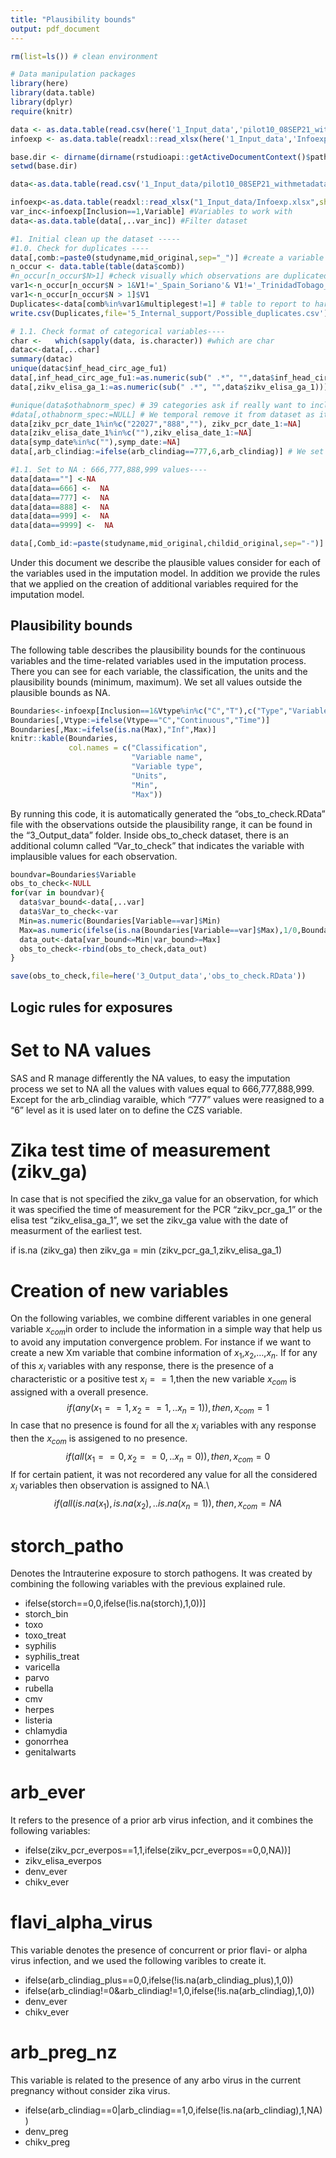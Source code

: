 ```yaml
---
title: "Plausibility bounds"
output: pdf_document
---
```


```r
rm(list=ls()) # clean environment

# Data manipulation packages
library(here) 
library(data.table)
library(dplyr)
require(knitr)
```


```r
data <- as.data.table(read.csv(here('1_Input_data','pilot10_08SEP21_withmetadata.csv'), stringsAsFactors=FALSE, fileEncoding="latin1"))
infoexp <- as.data.table(readxl::read_xlsx(here('1_Input_data','Infoexp.xlsx'),sheet="Table")) #CSV file with the

base.dir <- dirname(dirname(rstudioapi::getActiveDocumentContext()$path)) # set main base working directory
setwd(base.dir)

data<-as.data.table(read.csv('1_Input_data/pilot10_08SEP21_withmetadata.csv', stringsAsFactors=FALSE, fileEncoding="latin1"))

infoexp<-as.data.table(readxl::read_xlsx("1_Input_data/Infoexp.xlsx",sheet="Table")) #Table were are specified the included variables according Expert opinion, also the includes the order in which variables are imputed 
var_inc<-infoexp[Inclusion==1,Variable] #Variables to work with
data<-as.data.table(data[,..var_inc]) #Filter dataset

#1. Initial clean up the dataset -----
#1.0. Check for duplicates ----
data[,comb:=paste0(studyname,mid_original,sep="_")] #create a variable that combine study and patient id
n_occur <- data.table(table(data$comb))
#n_occur[n_occur$N>1] #check visually which observations are duplicated
var1<-n_occur[n_occur$N > 1&V1!='_Spain_Soriano'& V1!='_TrinidadTobago_Sohan']$V1 
var1<-n_occur[n_occur$N > 1]$V1
Duplicates<-data[comb%in%var1&multiplegest!=1] # table to report to harmonization team.
write.csv(Duplicates,file='5_Internal_support/Possible_duplicates.csv')

# 1.1. Check format of categorical variables----
char <-   which(sapply(data, is.character)) #which are char
datac<-data[,..char]
summary(datac)
unique(datac$inf_head_circ_age_fu1)
data[,inf_head_circ_age_fu1:=as.numeric(sub(" .*", "",data$inf_head_circ_age_fu1))] # remove years
data[,zikv_elisa_ga_1:=as.numeric(sub(" .*", "",data$zikv_elisa_ga_1))] #remove weeks

#unique(data$othabnorm_spec) # 39 categories ask if really want to include this
#data[,othabnorm_spec:=NULL] # We temporal remove it from dataset as it is messy
data[zikv_pcr_date_1%in%c("22027","888",""), zikv_pcr_date_1:=NA]
data[zikv_elisa_date_1%in%c(""),zikv_elisa_date_1:=NA]
data[symp_date%in%c(""),symp_date:=NA]
data[,arb_clindiag:=ifelse(arb_clindiag==777,6,arb_clindiag)] # We set the NA value ("777") to a level "6" because we later use it for define CZS variable

#1.1. Set to NA : 666,777,888,999 values----
data[data==""] <-NA
data[data==666] <-  NA
data[data==777] <-  NA
data[data==888] <-  NA
data[data==999] <-  NA
data[data==9999] <-  NA

data[,Comb_id:=paste(studyname,mid_original,childid_original,sep="-")] #combinated ID from study mother and child id
```

Under this document we describe the plausible values consider for each of the variables used in the imputation model. In addition we provide the rules that we applied on the creation of additional variables required for the imputation model.

## Plausibility bounds 
The following table describes the plausibility bounds for the continuous variables and the time-related variables used in the imputation process. There you can see for each variable, the classification, the units and the plausibility bounds (minimum, maximum). We set all values outside the plausible bounds as NA.
```r
Boundaries<-infoexp[Inclusion==1&Vtype%in%c("C","T"),c("Type","Variable","Vtype","Units","Min","Max")]
Boundaries[,Vtype:=ifelse(Vtype=="C","Continuous","Time")]
Boundaries[,Max:=ifelse(is.na(Max),"Inf",Max)]
knitr::kable(Boundaries, 
             col.names = c("Classification",
                           "Variable name",
                           "Variable type",
                           "Units",
                           "Min",
                           "Max"))

```

By running this code, it is automatically generated the "obs_to_check.RData" file with the observations outside the plausibility range, it can be found in the "3_Output_data" folder. Inside obs_to_check dataset, there is an additional column called "Var_to_check" that indicates the variable with implausible values for each observation.

```r
boundvar=Boundaries$Variable
obs_to_check<-NULL
for(var in boundvar){
  data$var_bound<-data[,..var]
  data$Var_to_check<-var
  Min=as.numeric(Boundaries[Variable==var]$Min)
  Max=as.numeric(ifelse(is.na(Boundaries[Variable==var]$Max),1/0,Boundaries[Variable==var]$Max))
  data_out<-data[var_bound<=Min|var_bound>=Max]
  obs_to_check<-rbind(obs_to_check,data_out)
}    

save(obs_to_check,file=here('3_Output_data','obs_to_check.RData'))
```


## Logic rules for exposures

# Set to NA values
SAS and R manage differently the NA values, to easy the imputation process we set to NA all the values with values equal to 666,777,888,999. Except for the arb_clindiag varaible, which "777" values were reasigned to a  "6" level as it is used later on to define the CZS variable.

# Zika test time of measurement (zikv_ga)
In case that is not specified the zikv_ga value for an observation, for which it was specified the time of measurement for the PCR "zikv_pcr_ga_1" or the elisa test "zikv_elisa_ga_1", we set the zikv_ga value with the date of measurment of the earliest test. 

if is.na (zikv_ga) then zikv_ga = min (zikv_pcr_ga_1,zikv_elisa_ga_1)


# Creation of new variables
On the following variables, we combine different variables in one general variable $x_{com}$in order to include the information in a simple way that help us to avoid any imputation convergence problem. For instance if we want to create a new Xm variable that combine information of $x_1$,$x_2$,...,$x_n$. 
If for any of this $x_i$ variables with any response, there is the presence of a characteristic or a positive test $x_i==1$,then the new variable $x_{com}$ is assigned with a overall presence.
  $$if (any (x_1==1, x_2==1,..x_n=1)) , then ,  x_{com}=1$$
In case that no presence is found for all the $x_i$ variables with any response then the $x_{com}$ is assigened to no presence. $$if (all (x_1==0, x_2==0,..x_n=0)) , then ,  x_{com}=0$$
If for certain patient, it was not recordered any value for all the considered $x_i$ variables then observation is assigned to NA.\\
$$if (all (is.na(x_1), is.na(x_2),..is.na(x_n=1)) ,then,  x_{com}=NA$$

# storch_patho
Denotes the Intrauterine exposure to storch pathogens. It was created by combining the following variables with the previous explained rule. 

- ifelse(storch==0,0,ifelse(!is.na(storch),1,0))]
- storch_bin
- toxo
- toxo_treat
- syphilis
- syphilis_treat
- varicella
- parvo
- rubella
- cmv
- herpes
- listeria
- chlamydia
- gonorrhea
- genitalwarts

# arb_ever

It refers to the presence of a prior arb virus infection, and it combines the following variables: 

- ifelse(zikv_pcr_everpos==1,1,ifelse(zikv_pcr_everpos==0,0,NA))]
- zikv_elisa_everpos
- denv_ever
- chikv_ever

# flavi_alpha_virus
This variable denotes the presence of concurrent or prior flavi- or alpha virus infection, and we used the following varibles to create it. 

- ifelse(arb_clindiag_plus==0,0,ifelse(!is.na(arb_clindiag_plus),1,0))
- ifelse(arb_clindiag!=0&arb_clindiag!=1,0,ifelse(!is.na(arb_clindiag),1,0))
- denv_ever
- chikv_ever

# arb_preg_nz

This variable is related to the presence of any arbo virus in the  current pregnancy without consider zika virus.

- ifelse(arb_clindiag==0|arb_clindiag==1,0,ifelse(!is.na(arb_clindiag),1,NA))
- denv_preg
- chikv_preg


